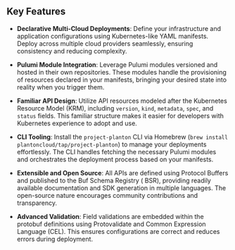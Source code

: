 ## Key Features

- **Declarative Multi-Cloud Deployments**: Define your infrastructure and application configurations using
Kubernetes-like YAML manifests. Deploy across multiple cloud providers seamlessly, ensuring consistency and reducing
complexity.

- **Pulumi Module Integration**: Leverage Pulumi modules versioned and hosted in their own repositories. These modules
handle the provisioning of resources declared in your manifests, bringing your desired state into reality when you
trigger them.

- **Familiar API Design**: Utilize API resources modeled after the Kubernetes Resource Model (KRM), including `version`,
`kind`, `metadata`, `spec`, and `status` fields. This familiar structure makes it easier for developers with
Kubernetes experience to adopt and use.

- **CLI Tooling**: Install the `project-planton` CLI via Homebrew (`brew install plantoncloud/tap/project-planton`) to
manage your deployments effortlessly. The CLI handles fetching the necessary Pulumi modules and orchestrates the
deployment process based on your manifests.

- **Extensible and Open Source**: All APIs are defined using Protocol Buffers and published to the Buf Schema Registry (
BSR), providing readily available documentation and SDK generation in multiple languages. The open-source nature
encourages community contributions and transparency.

- **Advanced Validation**: Field validations are embedded within the protobuf definitions using Protovalidate and Common
Expression Language (CEL). This ensures configurations are correct and reduces errors during deployment.
